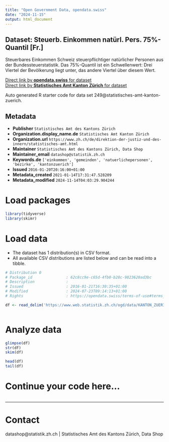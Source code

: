```yaml
---
title: "Open Government Data, opendata.swiss"
date: "2024-11-15"
output: html_document
---
```


## Dataset: Steuerb. Einkommen natürl. Pers. 75%-Quantil [Fr.]

Steuerbares Einkommen Schweiz steuerpflichtiger natürlicher Personen aus der Bundessteuerstatistik. Das 75%-Quantil ist ein Schwellenwert: Drei Viertel der Bevölkerung liegt unter, das andere Viertel über diesem Wert.

[Direct link by **opendata.swiss** for dataset](https://opendata.swiss/de/dataset/steuerb-einkommen-naturl-pers-75-quantil-fr)<br>
[Direct link by **Statistisches Amt Kanton Zürich** for dataset](https://www.zh.ch/de/politik-staat/gemeinden/gemeindeportraet.html)

Auto generated R starter code for data set 249@statistisches-amt-kanton-zuerich.

## Metadata

- **Publisher** `Statistisches Amt des Kantons Zürich`
- **Organization.display_name.de** `Statistisches Amt Kanton Zürich`
- **Organization.url** `https://www.zh.ch/de/direktion-der-justiz-und-des-innern/statistisches-amt.html`
- **Maintainer** `Statistisches Amt des Kantons Zürich, Data Shop`
- **Maintainer_email** `datashop@statistik.zh.ch`
- **Keywords.de** `['einkommen', 'gemeinden', 'natuerlichepersonen', 'bezirke', 'kantonzuerich']`
- **Issued** `2016-01-20T20:16:00+01:00`
- **Metadata_created** `2021-01-14T17:31:47.528209`
- **Metadata_modified** `2024-11-14T04:03:29.904244`


# Load packages

```r

library(tidyverse)
library(skimr)

```

# Load data

-   The dataset has 1 distribution(s) in CSV format.
-   All available CSV distributions are listed below and can be read into a tibble.

```r

# Distribution 0
# Package_id               : 62c8cc9e-c65d-4fb0-b28c-9823620ad3bc
# Description              : 
# Issued                   : 2016-01-21T16:30:35+01:00
# Modified                 : 2024-07-23T09:14:13+01:00
# Rights                   : https://opendata.swiss/terms-of-use#terms_by

df <- read_delim('https://www.web.statistik.zh.ch/ogd/data/KANTON_ZUERICH_318.csv')



```

# Analyze data

```r

glimpse(df)
str(df)
skim(df)

head(df)
tail(df)

```

# Continue your code here...

```r

```

------------------------------------------------------------------------

# Contact

datashop@statistik.zh.ch | Statistisches Amt des Kantons Zürich, Data Shop
